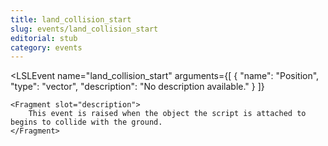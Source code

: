 ```yaml
---
title: land_collision_start
slug: events/land_collision_start
editorial: stub
category: events
---
```


<LSLEvent
	name="land_collision_start"
	arguments={[
	{
		"name": "Position",
		"type": "vector",
		"description": "No description available."
	}
]}
>
	<Fragment slot="description">
		This event is raised when the object the script is attached to begins to collide with the ground.
	</Fragment>
</LSLEvent>
